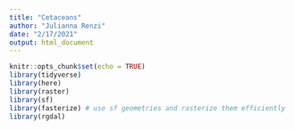 ```yaml
---
title: "Cetaceans"
author: "Julianna Renzi"
date: "2/17/2021"
output: html_document
---
```


```r
knitr::opts_chunk$set(echo = TRUE)
library(tidyverse)
library(here)
library(raster)
library(sf)
library(fasterize) # use sf geometries and rasterize them efficiently
library(rgdal)
```

